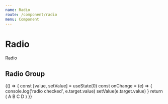 ```yaml
---
name: Radio
route: /component/radio
menu: Component
---
```



# Radio

<Playground>
  <Radio> Radio </Radio>
</Playground>

## Radio Group

<Playground>
  {() => {
    const [value, setValue] = useState(0)
    const onChange = (e) => {
      console.log('radio checked', e.target.value)
      setValue(e.target.value)
    }
    return (
      <Radio.Group onChange={onChange} value={value}>
        <Radio value={1}>A</Radio>
        <Radio value={2}>B</Radio>
        <Radio value={3}>C</Radio>
        <Radio value={4}>D</Radio>
      </Radio.Group>
    )
  }}
</Playground>
